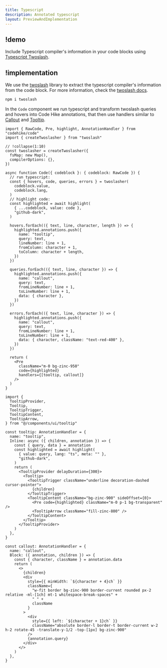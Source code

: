 ```yaml
---
title: Typescript
description: Annotated typescript
layout: PreviewAndImplementation
---
```


## !demo

Include Typescript compiler's information in your code blocks using [Typescript Twoslash](https://twoslash.netlify.app/).

<Demo name="twoslash" />

## !implementation

We use the [twoslash](https://twoslash.netlify.app/) library to extract the typescript compiler's information from the code block. For more information, check the [twoslash docs](https://twoslash.netlify.app/guide/).

```bash -c
npm i twoslash
```

In the `Code` component we run typescript and transform twoslash queries and hovers into Code Hike annotations, that then use handlers similar to [Callout](/docs/code/callout) and [Tooltip](/docs/code/tooltip).

```tsx code.tsx -c
import { RawCode, Pre, highlight, AnnotationHandler } from "codehike/code"
import { createTwoslasher } from "twoslash"

// !collapse(1:10)
const twoslasher = createTwoslasher({
  fsMap: new Map(),
  compilerOptions: {},
})

async function Code({ codeblock }: { codeblock: RawCode }) {
  // run typescript:
  const { hovers, code, queries, errors } = twoslasher(
    codeblock.value,
    codeblock.lang,
  )
  // highlight code:
  const highlighted = await highlight(
    { ...codeblock, value: code },
    "github-dark",
  )

  hovers.forEach(({ text, line, character, length }) => {
    highlighted.annotations.push({
      name: "tooltip",
      query: text,
      lineNumber: line + 1,
      fromColumn: character + 1,
      toColumn: character + length,
    })
  })

  queries.forEach(({ text, line, character }) => {
    highlighted.annotations.push({
      name: "callout",
      query: text,
      fromLineNumber: line + 1,
      toLineNumber: line + 1,
      data: { character },
    })
  })

  errors.forEach(({ text, line, character }) => {
    highlighted.annotations.push({
      name: "callout",
      query: text,
      fromLineNumber: line + 1,
      toLineNumber: line + 1,
      data: { character, className: "text-red-400" },
    })
  })

  return (
    <Pre
      className="m-0 bg-zinc-950"
      code={highlighted}
      handlers={[tooltip, callout]}
    />
  )
}

import {
  TooltipProvider,
  Tooltip,
  TooltipTrigger,
  TooltipContent,
  TooltipArrow,
} from "@/components/ui/tooltip"

const tooltip: AnnotationHandler = {
  name: "tooltip",
  Inline: async ({ children, annotation }) => {
    const { query, data } = annotation
    const highlighted = await highlight(
      { value: query, lang: "ts", meta: "" },
      "github-dark",
    )
    return (
      <TooltipProvider delayDuration={300}>
        <Tooltip>
          <TooltipTrigger className="underline decoration-dashed cursor-pointer">
            {children}
          </TooltipTrigger>
          <TooltipContent className="bg-zinc-900" sideOffset={0}>
            <Pre code={highlighted} className="m-0 p-1 bg-transparent" />
            <TooltipArrow className="fill-zinc-800" />
          </TooltipContent>
        </Tooltip>
      </TooltipProvider>
    )
  },
}

const callout: AnnotationHandler = {
  name: "callout",
  Block: ({ annotation, children }) => {
    const { character, className } = annotation.data
    return (
      <>
        {children}
        <div
          style={{ minWidth: `${character + 4}ch` }}
          className={
            "w-fit border bg-zinc-900 border-current rounded px-2 relative -ml-[1ch] mt-1 whitespace-break-spaces" +
            " " +
            className
          }
        >
          <div
            style={{ left: `${character + 1}ch` }}
            className="absolute border-l border-t border-current w-2 h-2 rotate-45 -translate-y-1/2 -top-[1px] bg-zinc-900"
          />
          {annotation.query}
        </div>
      </>
    )
  },
}
```
